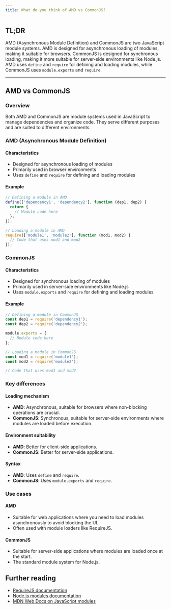 ```yaml
---
title: What do you think of AMD vs CommonJS?
---
```


## TL;DR

AMD (Asynchronous Module Definition) and CommonJS are two JavaScript module systems. AMD is designed for asynchronous loading of modules, making it suitable for browsers. CommonJS is designed for synchronous loading, making it more suitable for server-side environments like Node.js. AMD uses `define` and `require` for defining and loading modules, while CommonJS uses `module.exports` and `require`.

---

## AMD vs CommonJS

### Overview

Both AMD and CommonJS are module systems used in JavaScript to manage dependencies and organize code. They serve different purposes and are suited to different environments.

### AMD (Asynchronous Module Definition)

#### Characteristics

- Designed for asynchronous loading of modules
- Primarily used in browser environments
- Uses `define` and `require` for defining and loading modules

#### Example

```javascript
// Defining a module in AMD
define(['dependency1', 'dependency2'], function (dep1, dep2) {
  return {
    // Module code here
  };
});

// Loading a module in AMD
require(['module1', 'module2'], function (mod1, mod2) {
  // Code that uses mod1 and mod2
});
```

### CommonJS

#### Characteristics

- Designed for synchronous loading of modules
- Primarily used in server-side environments like Node.js
- Uses `module.exports` and `require` for defining and loading modules

#### Example

```javascript
// Defining a module in CommonJS
const dep1 = require('dependency1');
const dep2 = require('dependency2');

module.exports = {
  // Module code here
};

// Loading a module in CommonJS
const mod1 = require('module1');
const mod2 = require('module2');

// Code that uses mod1 and mod2
```

### Key differences

#### Loading mechanism

- **AMD**: Asynchronous, suitable for browsers where non-blocking operations are crucial.
- **CommonJS**: Synchronous, suitable for server-side environments where modules are loaded before execution.

#### Environment suitability

- **AMD**: Better for client-side applications.
- **CommonJS**: Better for server-side applications.

#### Syntax

- **AMD**: Uses `define` and `require`.
- **CommonJS**: Uses `module.exports` and `require`.

### Use cases

#### AMD

- Suitable for web applications where you need to load modules asynchronously to avoid blocking the UI.
- Often used with module loaders like RequireJS.

#### CommonJS

- Suitable for server-side applications where modules are loaded once at the start.
- The standard module system for Node.js.

## Further reading

- [RequireJS documentation](https://requirejs.org/docs/api.html)
- [Node.js modules documentation](https://nodejs.org/api/modules.html)
- [MDN Web Docs on JavaScript modules](https://developer.mozilla.org/en-US/docs/Web/JavaScript/Guide/Modules)
